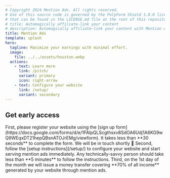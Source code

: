 ```yaml
---
# Copyright 2024 Mention Ads. All rights reserved.
# Use of this source code is governed by the PolyForm Shield 1.0.0 license
# that can be found in the LICENSE.md file at the root of this repository.
# title: Automagically affiliate-link your content
# description: Automagically affiliate-link your content with Mention Ads. Boost your website's revenue effortlessly by integrating our seamless affiliate linking solution. Learn how to set up and configure your site to maximize earnings with minimal effort.
title: Mention Ads
template: splash
hero:
  tagline: Maximize your earnings with minimal effort.
  image:
    file: ../../assets/houston.webp
  actions:
    - text: Learn more
      link: /pitch/
      variant: primary
      icon: right-arrow
    - text: Configure your website
      link: /setup/
      variant: secondary
---
```



## Get early access

<CardGrid stagger>
  <Card title="Sign up for early access" icon="pencil">
    First, please register your website using the [sign up form](https://docs.google.com/forms/d/e/1FAIpQLScgthsxv8SdOA6Udj1A6KG9wQ9WEqxDT21hepQBsnATOJrEMg/viewform). It takes less than **30 seconds** to complete the form. We will be in touch shortly &#x1f44b;
  </Card>
  <Card title="Configure your website" icon="setting">
    Second, follow the [setup instructions](/setup/) to configure your website and start serving mention ads immediately. Any technically-savvy person should take less than **5 minutes** to follow the instructions.
  </Card>
  <Card title="Earn money" icon="rocket">
    Third, on the 1st day of the month we will issue a money transfer covering **70% of all income** generated by your website through mention ads.
  </Card>
</CardGrid>
